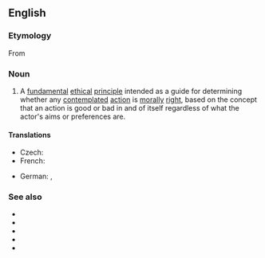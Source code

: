 ==English==
{{wikipedia}}

===Etymology===
From {{der|en|de|kategorischer Imperativ}}

===Noun===
{{en-noun}}

# {{lb|en|ethics}} A [[fundamental]] [[ethical]] [[principle]] intended as a guide for determining whether any [[contemplate]]d [[action]] is [[moral]]ly [[right]], based on the concept that an action is good or bad in and of itself regardless of what the actor's aims or preferences are.

====Translations====
{{trans-top|fundamental ethical principle}}
* Czech: {{t|cs|kategorický imperativ|m}}
* French: {{t|fr|impératif catégorique|m}}
{{trans-mid}}
* German: {{t+|de|kategorischer Imperativ|m}}, {{t|de|categorischer Imperativ|m}}
{{trans-bottom}}

===See also===
* {{l|en|deontology}}
* {{l|en|golden rule}}
* {{l|en|hypothetical imperative}}
* {{l|en|moral imperative}}
* {{l|en|Ten Commandments}}